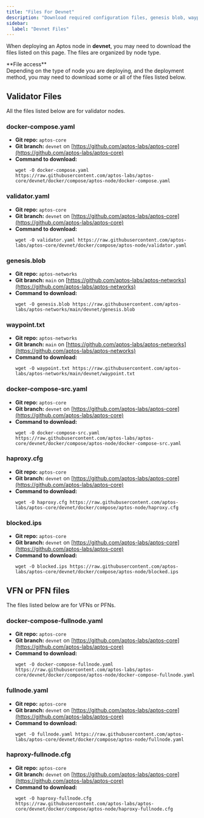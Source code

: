 ```yaml
---
title: "Files For Devnet"
description: "Download required configuration files, genesis blob, waypoint, and Docker compose files for deploying Aptos nodes on devnet."
sidebar:
  label: "Devnet Files"
---
```



When deploying an Aptos node in **devnet**, you may need to download the files listed on this page. The files are
organized by node type.

<Aside type="note">
  **File access**<br />
  Depending on the type of node you are deploying, and the deployment method, you may need to download some
  or all of the files listed below.
</Aside>

## Validator Files

All the files listed below are for validator nodes.

### docker-compose.yaml

- **Git repo:** `aptos-core`
- **Git branch:** `devnet` on [https://github.com/aptos-labs/aptos-core](https://github.com/aptos-labs/aptos-core)
- **Command to download:**
  ```shellscript filename="Terminal"
  wget -O docker-compose.yaml https://raw.githubusercontent.com/aptos-labs/aptos-core/devnet/docker/compose/aptos-node/docker-compose.yaml
  ```

### validator.yaml

- **Git repo:** `aptos-core`
- **Git branch:** `devnet` on [https://github.com/aptos-labs/aptos-core](https://github.com/aptos-labs/aptos-core)
- **Command to download:**
  ```shellscript filename="Terminal"
  wget -O validator.yaml https://raw.githubusercontent.com/aptos-labs/aptos-core/devnet/docker/compose/aptos-node/validator.yaml
  ```

### genesis.blob

- **Git repo:** `aptos-networks`
- **Git branch:** `main` on [https://github.com/aptos-labs/aptos-networks](https://github.com/aptos-labs/aptos-networks)
- **Command to download:**
  ```shellscript filename="Terminal"
  wget -O genesis.blob https://raw.githubusercontent.com/aptos-labs/aptos-networks/main/devnet/genesis.blob
  ```

### waypoint.txt

- **Git repo:** `aptos-networks`
- **Git branch:** `main` on [https://github.com/aptos-labs/aptos-networks](https://github.com/aptos-labs/aptos-networks)
- **Command to download:**
  ```shellscript filename="Terminal"
  wget -O waypoint.txt https://raw.githubusercontent.com/aptos-labs/aptos-networks/main/devnet/waypoint.txt
  ```

### docker-compose-src.yaml

- **Git repo:** `aptos-core`
- **Git branch:** `devnet` on [https://github.com/aptos-labs/aptos-core](https://github.com/aptos-labs/aptos-core)
- **Command to download:**
  ```shellscript filename="Terminal"
  wget -O docker-compose-src.yaml https://raw.githubusercontent.com/aptos-labs/aptos-core/devnet/docker/compose/aptos-node/docker-compose-src.yaml
  ```

### haproxy.cfg

- **Git repo:** `aptos-core`
- **Git branch:** `devnet` on [https://github.com/aptos-labs/aptos-core](https://github.com/aptos-labs/aptos-core)
- **Command to download:**
  ```shellscript filename="Terminal"
  wget -O haproxy.cfg https://raw.githubusercontent.com/aptos-labs/aptos-core/devnet/docker/compose/aptos-node/haproxy.cfg
  ```

### blocked.ips

- **Git repo:** `aptos-core`
- **Git branch:** `devnet` on [https://github.com/aptos-labs/aptos-core](https://github.com/aptos-labs/aptos-core)
- **Command to download:**
  ```shellscript filename="Terminal"
  wget -O blocked.ips https://raw.githubusercontent.com/aptos-labs/aptos-core/devnet/docker/compose/aptos-node/blocked.ips
  ```

## VFN or PFN files

The files listed below are for VFNs or PFNs.

### docker-compose-fullnode.yaml

- **Git repo:** `aptos-core`
- **Git branch:** `devnet` on [https://github.com/aptos-labs/aptos-core](https://github.com/aptos-labs/aptos-core)
- **Command to download:**
  ```shellscript filename="Terminal"
  wget -O docker-compose-fullnode.yaml https://raw.githubusercontent.com/aptos-labs/aptos-core/devnet/docker/compose/aptos-node/docker-compose-fullnode.yaml
  ```

### fullnode.yaml

- **Git repo:** `aptos-core`
- **Git branch:** `devnet` on [https://github.com/aptos-labs/aptos-core](https://github.com/aptos-labs/aptos-core)
- **Command to download:**
  ```shellscript filename="Terminal"
  wget -O fullnode.yaml https://raw.githubusercontent.com/aptos-labs/aptos-core/devnet/docker/compose/aptos-node/fullnode.yaml
  ```

### haproxy-fullnode.cfg

- **Git repo:** `aptos-core`
- **Git branch:** `devnet` on [https://github.com/aptos-labs/aptos-core](https://github.com/aptos-labs/aptos-core)
- **Command to download:**
  ```shellscript filename="Terminal"
  wget -O haproxy-fullnode.cfg https://raw.githubusercontent.com/aptos-labs/aptos-core/devnet/docker/compose/aptos-node/haproxy-fullnode.cfg
  ```
